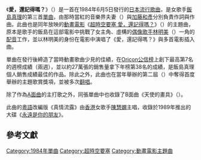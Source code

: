 {{noteTA|G1=Anime}}

《'''愛，還記得嗎？'''》（{{lang-ja|愛・おぼえていますか}}）是一首在1984年6月5日發行的[[日本流行音樂|日本流行歌曲]]，是女歌手[[飯島真理|飯島真理]]的第三首[[單曲|單曲]]，由那時當紅的音樂界夫妻{{link-ja|安井一美|安井かずみ}}（{{lang|ja|安井かずみ}}）與[[加藤和彥|加藤和彥]]分別負責作詞與作曲。此曲也是同年放映的[[動畫電影|動畫電影]]《[[超時空要塞_愛，還記得嗎？|超時空要塞 愛，還記得嗎？]]》（{{lang|ja|超時空要塞マクロス 愛・おぼえていますか}}）的主題曲，原本是歌手的飯島在這部電影中挑戰了女主角、虛構的[[日本偶像|偶像歌手]][[林明美|林明美]]（{{lang|ja|リン・ミンメイ}}）一角的[[配音|配音]]工作，並以林明美的身份在電影中演唱了《愛，還記得嗎？》與多首電影插入曲。

單曲在發行後締造了當時動畫歌曲少見的佳績，在[[Oricon公信榜|Oricon公信榜]]上創下最高第7名的週榜成績（兩週），並以約27萬張的銷售量拿下年榜第38名的成績，是飯島真理個人銷售成績最佳的作品{{R|Oricon}}。除此之外，此曲也在當年舉辦的第二屆{{link-ja|日本動畫大賞|日本アニメ大賞}}（{{lang|ja|日本アニメ大賞}}）中奪得首度舉辦的主題歌賞獎項，並被多次[[翻唱|翻唱]]。

除了作為[[A面曲|A面曲]]的主打歌之外，同張單曲中也收錄了B面曲《天使的畫具》（{{lang|ja|天使の絵の具}}）。

此曲的[[粵語|粵語]]改編版《真情流露》由[[香港|香港]]女歌手[[陳慧嫻|陳慧嫻]]主唱，收錄於1989年推出的大碟《[[永遠是你的朋友|永遠是你的朋友]]》。

==參考文獻==
{{reflist|refs=
<ref name="Oricon">{{cite news |last= |first= |date= |script-title=ja:オリコン年鑑1985 歌謡音楽のすべて |trans-title=Oricon年鑑1985 關於歌謠音樂 |url= |language=ja |newspaper=[[Oricon|Oricon娛樂]] |location= |access-date= |year=1985年 |page=}}</ref>
|
}}

{{超时空要塞系列}}
{{japan-stub}}
{{music-stub}}

{{DEFAULTSORT:Ai Oboeteimasuka}}
[[Category:1984年單曲|Category:1984年單曲]]
[[Category:超時空要塞|Category:超時空要塞]]
[[Category:動畫電影主題曲|Category:動畫電影主題曲]]